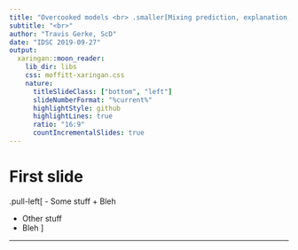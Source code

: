 ```yaml
---
title: "Overcooked models <br> .smaller[Mixing prediction, explanation, confounders, and mediators]"
subtitle: "<br>"
author: "Travis Gerke, ScD"
date: "IDSC 2019-09-27"
output:
  xaringan::moon_reader:
    lib_dir: libs
    css: moffitt-xaringan.css
    nature:
      titleSlideClass: ["bottom", "left"]
      slideNumberFormat: "%current%"
      highlightStyle: github
      highlightLines: true
      ratio: "16:9"
      countIncrementalSlides: true
---
```


<!-- 
template initialized via:
rmarkdown::draft(file = "index.Rmd", template = "moffitt-xaringan", 
  package = "grkmisc", edit = FALSE)
-->

<!--background-image: url(figures/slideshow.png)
background-size: 50%
background-position: bottom 10% right 10%-->

# First slide

.pull-left[
- Some stuff
 + Bleh

- Other stuff
 + Bleh
]

---
